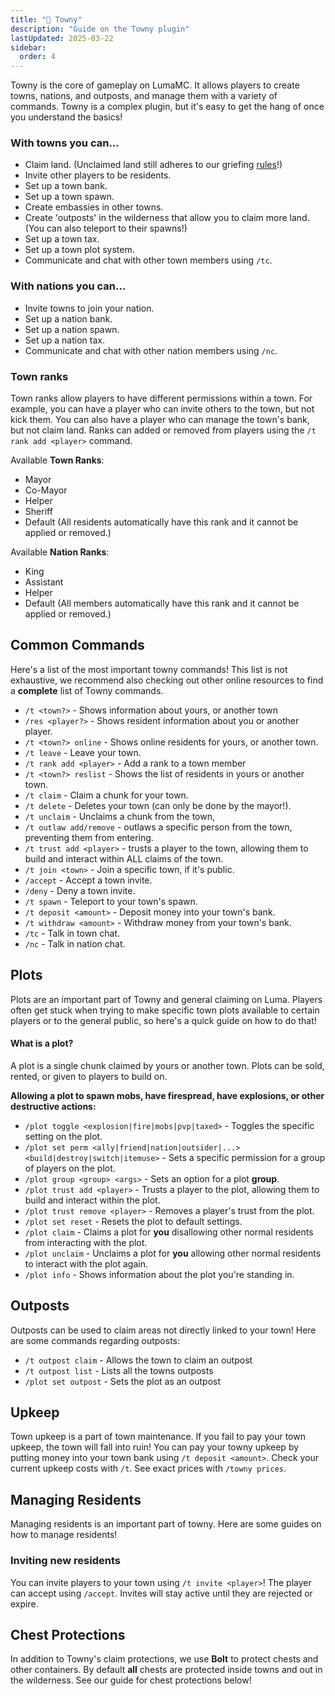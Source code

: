 ```yaml
---
title: "🏡 Towny"
description: "Guide on the Towny plugin"
lastUpdated: 2025-03-22
sidebar:
  order: 4
---
```



Towny is the core of gameplay on LumaMC. It allows players to create towns, nations, and outposts,
and manage them with a variety of commands. Towny is a complex plugin, but it's easy to get the hang
of once you understand the basics!

### With towns you can...

<div class="list">

- Claim land. (Unclaimed land still adheres to our griefing [rules](https://lumamc.net/rules)!)
- Invite other players to be residents.
- Set up a town bank.
- Set up a town spawn.
- Create embassies in other towns.
- Create 'outposts' in the wilderness that allow you to claim more land. (You can also teleport to
  their spawns!)
- Set up a town tax.
- Set up a town plot system.
- Communicate and chat with other town members using `/tc`.

</div>

### With nations you can...

<div class="list">

- Invite towns to join your nation.
- Set up a nation bank.
- Set up a nation spawn.
- Set up a nation tax.
- Communicate and chat with other nation members using `/nc`.

</div>

### Town ranks

Town ranks allow players to have different permissions within a town. For example, you can have a
player who can invite others to the town, but not kick them. You can also have a player who can
manage the town's bank, but not claim land. Ranks can added or removed from players using the
`/t rank add <player>` command.

<div class="list">

Available **Town Ranks**:

- Mayor
- Co-Mayor
- Helper
- Sheriff
- Default (All residents automatically have this rank and it cannot be applied or removed.)

Available **Nation Ranks**:

- King
- Assistant
- Helper
- Default (All members automatically have this rank and it cannot be applied or removed.)

</div>

## Common Commands

Here's a list of the most important towny commands! This list is not exhaustive, we recommend also
checking out other online resources to find a **complete** list of Towny commands.

<div class="list">

- `/t <town?>` - Shows information about yours, or another town
- `/res <player?>` - Shows resident information about you or another player.
- `/t <town?> online` - Shows online residents for yours, or another town.
- `/t leave` - Leave your town.
- `/t rank add <player>` - Add a rank to a town member
- `/t <town?> reslist` - Shows the list of residents in yours or another town.
- `/t claim` - Claim a chunk for your town.
- `/t delete` - Deletes your town (can only be done by the mayor!).
- `/t unclaim` - Unclaims a chunk from the town,
- `/t outlaw add/remove` - outlaws a specific person from the town, preventing them from entering.
- `/t trust add <player>` - trusts a player to the town, allowing them to build and interact within
  ALL claims of the town.
- `/t join <town>` - Join a specific town, if it's public.
- `/accept` - Accept a town invite.
- `/deny` - Deny a town invite.
- `/t spawn` - Teleport to your town's spawn.
- `/t deposit <amount>` - Deposit money into your town's bank.
- `/t withdraw <amount>` - Withdraw money from your town's bank.
- `/tc` - Talk in town chat.
- `/nc` - Talk in nation chat.

</div>

## Plots

Plots are an important part of Towny and general claiming on Luma. Players often get stuck when
trying to make specific town plots available to certain players or to the general public, so here's
a quick guide on how to do that!

#### What is a plot?

A plot is a single chunk claimed by yours or another town. Plots can be sold, rented, or given to
players to build on.

**Allowing a plot to spawn mobs, have firespread, have explosions, or other destructive actions:**

<div class="list">

- `/plot toggle <explosion|fire|mobs|pvp|taxed>` - Toggles the specific setting on the plot.
- `/plot set perm <ally|friend|nation|outsider|...> <build|destroy|switch|itemuse>` - Sets a
  specific permission for a group of players on the plot.
- `/plot group <group> <args>` - Sets an option for a plot **group**.
- `/plot trust add <player>` - Trusts a player to the plot, allowing them to build and interact
  within the plot.
- `/plot trust remove <player>` - Removes a player's trust from the plot.
- `/plot set reset` - Resets the plot to default settings.
- `/plot claim` - Claims a plot for **you** disallowing other normal residents from interacting with
  the plot.
- `/plot unclaim` - Unclaims a plot for **you** allowing other normal residents to interact with the
  plot again.
- `/plot info` - Shows information about the plot you're standing in.

</div>

## Outposts

Outposts can be used to claim areas not directly linked to your town! Here are some commands
regarding outposts:

- `/t outpost claim` - Allows the town to claim an outpost
- `/t outpost list` - Lists all the towns outposts
- `/plot set outpost` - Sets the plot as an outpost

## Upkeep

Town upkeep is a part of town maintenance. If you fail to pay your town upkeep, the town will fall
into ruin! You can pay your towny upkeep by putting money into your town bank using
`/t deposit <amount>`. Check your current upkeep costs with `/t`. See exact prices with
`/towny prices`.

## Managing Residents

Managing residents is an important part of towny. Here are some guides on how to manage residents!

### Inviting new residents

You can invite players to your town using `/t invite <player>`! The player can accept using
`/accept`. Invites will stay active until they are rejected or expire.

## Chest Protections

In addition to Towny's claim protections, we use **Bolt** to protect chests and other containers. By
default **all** chests are protected inside towns and out in the wilderness. See our guide for chest
protections below!

<LinkCard
  title="Chest Protections"
  description="wiki.lumamc.net"
  href="/features/chest-protections/"
/>
